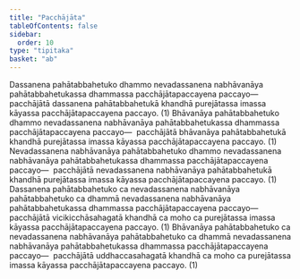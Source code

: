 ```yaml
---
title: "Pacchājāta"
tableOfContents: false
sidebar:
  order: 10
type: "tipitaka"
basket: "ab"
---
```



<DynamicBreadcrumb />

<Division number="94">

<Paragraph number="1341">
Dassanena pahātabbahetuko dhammo nevadassanena nabhāvanāya pahātabbahetukassa dhammassa pacchājātapaccayena paccayo—  pacchājātā dassanena pahātabbahetukā khandhā purejātassa imassa kāyassa pacchājātapaccayena paccayo. (1)
</Paragraph>

<Paragraph number="1342">
Bhāvanāya pahātabbahetuko dhammo nevadassanena nabhāvanāya pahātabbahetukassa dhammassa pacchājātapaccayena paccayo—  pacchājātā bhāvanāya pahātabbahetukā khandhā purejātassa imassa kāyassa pacchājātapaccayena paccayo. (1)
</Paragraph>

<Paragraph number="1343">
Nevadassanena nabhāvanāya pahātabbahetuko dhammo nevadassanena nabhāvanāya pahātabbahetukassa dhammassa pacchājātapaccayena paccayo—  pacchājātā nevadassanena nabhāvanāya pahātabbahetukā khandhā purejātassa imassa kāyassa pacchājātapaccayena paccayo. (1)
</Paragraph>

<Paragraph number="1344">
Dassanena pahātabbahetuko ca nevadassanena nabhāvanāya pahātabbahetuko ca dhammā nevadassanena nabhāvanāya pahātabbahetukassa dhammassa pacchājātapaccayena paccayo—  pacchājātā vicikicchāsahagatā khandhā ca moho ca purejātassa imassa kāyassa pacchājātapaccayena paccayo. (1)
</Paragraph>

<Paragraph number="1345">
Bhāvanāya pahātabbahetuko ca nevadassanena nabhāvanāya pahātabbahetuko ca dhammā nevadassanena nabhāvanāya pahātabbahetukassa dhammassa pacchājātapaccayena paccayo—  pacchājātā uddhaccasahagatā khandhā ca moho ca purejātassa imassa kāyassa pacchājātapaccayena paccayo. (1)
</Paragraph>
</Division>
